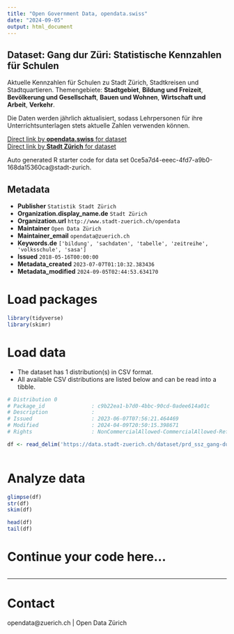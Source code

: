 ```yaml
---
title: "Open Government Data, opendata.swiss"
date: "2024-09-05"
output: html_document
---
```


## Dataset: Gang dur Züri: Statistische Kennzahlen für Schulen


Aktuelle Kennzahlen für Schulen zu Stadt Zürich, Stadtkreisen und Stadtquartieren. Themengebiete:  **Stadtgebiet**,  **Bildung und Freizeit**, **Bevölkerung und Gesellschaft**, **Bauen und Wohnen**, **Wirtschaft und Arbeit**, **Verkehr**.

Die Daten werden jährlich aktualisiert, sodass Lehrpersonen für ihre Unterrichtsunterlagen stets aktuelle Zahlen verwenden können.



[Direct link by **opendata.swiss** for dataset](https://opendata.swiss/de/dataset/gang-dur-zuri-statistische-kennzahlen-fur-schulen2)<br>
[Direct link by **Stadt Zürich** for dataset](https://data.stadt-zuerich.ch/dataset/prd_ssz_gang-dur-zueri_od1005)

Auto generated R starter code for data set 0ce5a7d4-eeec-4fd7-a9b0-168da15360ca@stadt-zurich.

## Metadata

- **Publisher** `Statistik Stadt Zürich`
- **Organization.display_name.de** `Stadt Zürich`
- **Organization.url** `http://www.stadt-zuerich.ch/opendata`
- **Maintainer** `Open Data Zürich`
- **Maintainer_email** `opendata@zuerich.ch`
- **Keywords.de** `['bildung', 'sachdaten', 'tabelle', 'zeitreihe', 'volksschule', 'sasa']`
- **Issued** `2018-05-16T00:00:00`
- **Metadata_created** `2023-07-07T01:10:32.383436`
- **Metadata_modified** `2024-09-05T02:44:53.634170`


# Load packages

```r

library(tidyverse)
library(skimr)

```

# Load data

-   The dataset has 1 distribution(s) in CSV format.
-   All available CSV distributions are listed below and can be read into a tibble.

```r

# Distribution 0
# Package_id               : c9b22ea1-b7d0-4bbc-90cd-0adee614a01c
# Description              : 
# Issued                   : 2023-06-07T07:56:21.464469
# Modified                 : 2024-04-09T20:50:15.398671
# Rights                   : NonCommercialAllowed-CommercialAllowed-ReferenceNotRequired

df <- read_delim('https://data.stadt-zuerich.ch/dataset/prd_ssz_gang-dur-zueri_od1005/download/BEV100OD1005.csv')



```

# Analyze data

```r

glimpse(df)
str(df)
skim(df)

head(df)
tail(df)

```

# Continue your code here...

```r

```

------------------------------------------------------------------------

# Contact

opendata@zuerich.ch | Open Data Zürich
